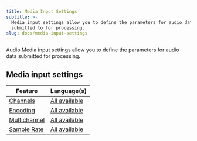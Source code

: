 ```yaml
---
title: Media Input Settings
subtitle: >-
  Media input settings allow you to define the parameters for audio data
  submitted to for processing.
slug: docs/media-input-settings
---
```



Audio Media input settings allow you to define the parameters for audio data submitted for processing.

## Media input settings

| Feature                            | Language(s)                            |
| ---------------------------------- | -------------------------------------- |
| [Channels](/docs/channels)         | [All available](/docs/models-overview) |
| [Encoding](/docs/encoding)         | [All available](/docs/models-overview) |
| [Multichannel](/docs/multichannel) | [All available](/docs/models-overview) |
| [Sample Rate](/docs/sample-rate)   | [All available](/docs/models-overview) |
